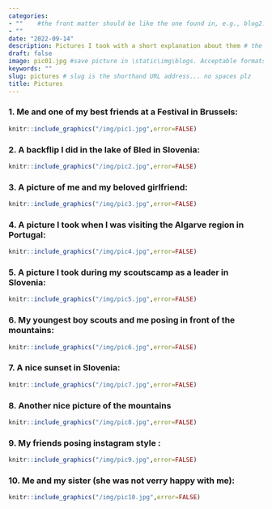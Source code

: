 ```yaml
---
categories:  
- ""    #the front matter should be like the one found in, e.g., blog2.md. It cannot be like the normal Rmd we used
- ""
date: "2022-09-14"
description: Pictures I took with a short explanation about them # the title that will show up once someone gets to this page
draft: false
image: pic01.jpg #save picture in \static\img\blogs. Acceptable formats= jpg, jpeg, or png . Your iPhone pics wont work
keywords: ""
slug: pictures # slug is the shorthand URL address... no spaces plz
title: Pictures
---
```



### 1. Me and one of my best friends at a Festival in Brussels: 
```r
knitr::include_graphics("/img/pic1.jpg",error=FALSE)
```


### 2. A backflip I did in the lake of Bled in Slovenia: 
```r
knitr::include_graphics("/img/pic2.jpg",error=FALSE)
```


### 3. A picture of me and my beloved girlfriend: 
```r
knitr::include_graphics("/img/pic3.jpg",error=FALSE)
```


### 4. A picture I took when I was visiting the Algarve region in Portugal: 
```r
knitr::include_graphics("/img/pic4.jpg",error=FALSE)
```


### 5. A picture I took during my scoutscamp as a leader in Slovenia: 
```r
knitr::include_graphics("/img/pic5.jpg",error=FALSE)
```


### 6. My youngest boy scouts and me posing in front of the mountains: 
```r
knitr::include_graphics("/img/pic6.jpg",error=FALSE)
```


### 7. A nice sunset in Slovenia:
```r
knitr::include_graphics("/img/pic7.jpg",error=FALSE)
```



### 8. Another nice picture of the mountains
```r
knitr::include_graphics("/img/pic8.jpg",error=FALSE)
```


### 9. My friends posing instagram style  : 
```r
knitr::include_graphics("/img/pic9.jpg",error=FALSE)
```


### 10. Me and my sister (she was not verry happy with me): 
```r
knitr::include_graphics("/img/pic10.jpg",error=FALSE)
```



















